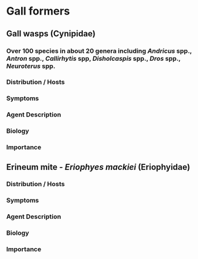# Gall formers {#gall}

## Gall wasps (Cynipidae) {-}

### Over 100 species in about 20 genera including *Andricus* spp., *Antron* spp., *Callirhytis* spp, *Disholcaspis* spp., *Dros* spp., *Neuroterus* spp. {-}

### Distribution / Hosts {-}



### Symptoms {-}



### Agent Description {-}



### Biology {-}



### Importance {-}

## Erineum mite - *Eriophyes mackiei* (Eriophyidae) {-}

### Distribution / Hosts {-}



### Symptoms {-}



### Agent Description {-}



### Biology {-}



### Importance {-}